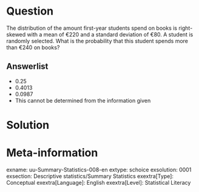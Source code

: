 Question
========
The distribution of the amount first-year students spend on books is right-skewed with a mean of €220 and a standard deviation of €80. A student is randomly selected. What is the probability that this student spends more than €240 on books?

Answerlist
----------
* 0.25
* 0.4013
* 0.0987
* This cannot be determined from the information given


Solution
========

Meta-information
================
exname: uu-Summary-Statistics-008-en
extype: schoice
exsolution: 0001
exsection: Descriptive statistics/Summary Statistics
exextra[Type]: Conceptual
exextra[Language]: English
exextra[Level]: Statistical Literacy

